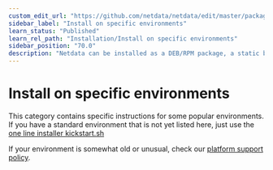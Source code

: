 ```yaml
---
custom_edit_url: "https://github.com/netdata/netdata/edit/master/packaging/installer/methods/systems.md"
sidebar_label: "Install on specific environments"
learn_status: "Published"
learn_rel_path: "Installation/Install on specific environments"
sidebar_position: "70.0"
description: "Netdata can be installed as a DEB/RPM package, a static binary, a docker container or from source"
---
```



# Install on specific environments

This category contains specific instructions for some popular environments. 
If you have a standard environment that is not yet listed here, just use the 
[one line installer kickstart.sh](/docs/installation/installation-methods/one-line-installer-kickstart.sh)

If your environment is somewhat old or unusual, check our 
[platform support policy](/docs/installation/platform-support-policy).

